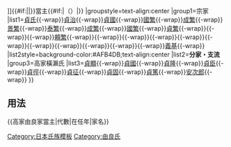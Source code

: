 {{Navbox
|name=高家由良家當主
|title=[[FILE:Japanese Crest Gosann Kiri.svg|20px|五三桐紋]][[橫瀨氏|{{#if:{{{3|}}}|{{{3|}}}|橫瀨氏／由良氏}}]]{{#if:{{{1|}}}|{{{1|}}}|}}當主{{#if:{{{2|}}}|（{{{2|}}}）|}}
|groupstyle=text-align:center
|group1=宗家
|list1={{Nowrap begin}}[[橫瀨貞氏|貞氏]]{{-wrap}}[[橫瀨貞治|貞治]]{{-wrap}}[[橫瀨貞國 (室町時代)|貞國]]{{-wrap}}[[橫瀨國繁|國繁]]{{-wrap}}[[橫瀨成繁 (室町時代)|成繁]]{{-wrap}}[[橫瀨景繁|景繁]]{{-wrap}}[[橫瀨泰繁|泰繁]]{{-wrap}}[[由良成繁|成繁]]{{-wrap}}[[由良國繁|國繁]]{{-wrap}}[[由良貞繁|貞繁]]{{-wrap}}{{tsl|ja|由良忠繁||忠繁}}{{-wrap}}{{tsl|ja|由良貞房||貞房}}{{-wrap}}[[由良頼繁|頼繁]]{{-wrap}}{{tsl|ja|由良貞長||貞長}}{{-wrap}}{{tsl|ja|由良貞整||貞整}}{{-wrap}}{{tsl|ja|由良貞通||貞通}}{{-wrap}}{{tsl|ja|由良貞雄||貞雄}}{{-wrap}}{{tsl|ja|由良貞陰||貞陰}}{{-wrap}}{{tsl|ja|新田貞靖||貞靖}}{{-wrap}}{{tsl|ja|新田貞時||貞時}}{{-wrap}}{{tsl|ja|新田貞善||貞善}}{{-wrap}}{{tsl|ja|新田貞觀||貞觀}}{{-wrap}}{{tsl|ja|新田貞康||貞康}}{{-wrap}}[[新田義基|義基]]{{-wrap}}{{Nowrap end}}
|list2style=background-color:#AFB4DB;text-align:center
|list2='''分家・支流'''
|group3=高家橫瀨氏
|list3={{Nowrap begin}}[[橫瀨貞顯|貞顯]]{{-wrap}}[[橫瀨貞國|貞國]]{{-wrap}}[[橫瀨貞隆|貞隆]]{{-wrap}}[[橫瀨貞臣|貞臣]]{{-wrap}}[[橫瀨貞徑|貞徑]]{{-wrap}}[[橫瀨貞征|貞征]]{{-wrap}}[[橫瀨貞固|貞固]]{{-wrap}}[[橫瀨貞篤|貞篤]]{{-wrap}}[[橫瀨安次郎|安次郎]]{{-wrap}}{{Nowrap end}}
}}<noinclude>
== 用法 ==
<nowiki>{{高家由良家當主|代數|在任年|家名}}</nowiki>
[[Category:日本氏族模板]]
[[Category:由良氏]]
</noinclude>